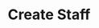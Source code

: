 ---
title: "Create Staff"
openapi: "POST /staff"
description: "Creates a new staff in the system."
---